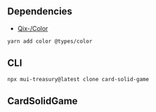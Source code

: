 
<Meta title="Card/Solid Game" />

## Dependencies

- [Qix-/Color](https://github.com/Qix-/color)

```sh
yarn add color @types/color
```

## CLI

```sh
npx mui-treasury@latest clone card-solid-game
```

## CardSolidGame

<Source code={raw} language="tsx" />
